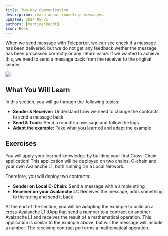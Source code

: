```yaml
---
title: Two-Way Communication
description: Learn about roundtrip messages.
updated: 2024-05-31
authors: [martineckardt]
icon: Book
---
```


When we send message with Teleporter, we can see check if a message has been delivered, but we do not get any feedback wether the message has been processed correctly or any return value. If we wanted to achieve this, we need to send a message back from the receiver to the original sender.

![](/common-images/teleporter/two-way-communication.png)

## What You Will Learn

In this section, you will go through the following topics:

- **Sender & Receiver:** Understand how we need to change the contracts to send a message back
- **Send & Track:** Send a roundtrip message and follow the logs
- **Adapt the example:** Take what you learned and adapt the example

## Exercises
You will apply your learned knowledge by building your first Cross-Chain application! This application will be deployed on two chains: C-chain and your own Avalanche L1, both running on a Local Network.

Therefore, you will deploy two contracts:

- **Sender on Local C-Chain:** Send a message with a simple string
- **Receiver on your Avalanche L1:** Receives the message, adds something to the string and send it back

At the end of the section, you will be adapting the example to build an a cross-Avalanche L1 dApp that send a number to a contract on another Avalanche L1 and receives the result of a mathematical operation. This application is similar to the example above, but will the message will include a number. The receiving contract performs a mathematical operation. 